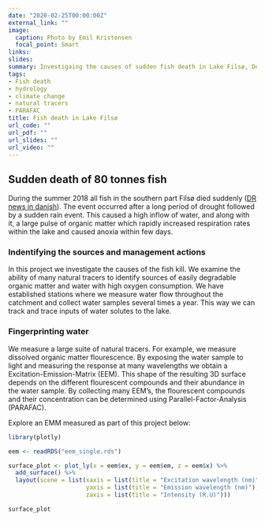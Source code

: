 ```yaml
---
date: "2020-02-25T00:00:00Z"
external_link: ""
image: 
  caption: Photo by Emil Kristensen
  focal_point: Smart
links:
slides: 
summary: Investigaing the causes of sudden fish death in Lake Filsø, Denmark. 
tags:
- Fish death
- hydrology
- climate change
- natural tracers
- PARAFAC
title: Fish death in Lake Filsø
url_code: ""
url_pdf: ""
url_slides: ""
url_video: ""
---
```


## Sudden death of 80 tonnes fish  

During the summer 2018 all fish in the southern part Filsø died suddenly ([DR news in danish](https://www.dr.dk/nyheder/indland/hvorfor-er-80-tons-fisk-i-jyllands-naeststoerste-soe-doede)). The event occurred after a long period of drought followed by a sudden rain event. This caused a high inflow of water, and along with it, a large pulse of organic matter which rapidly increased respiration rates within the lake and caused anoxia within few days.

### Indentifying the sources and management actions

In this project we investigate the causes of the fish kill. We examine the ability of many natural tracers to identify sources of easily degradable organic matter and water with high oxygen consumption. We have established stations where we measure water flow throughout the catchment and collect water samples several times a year. This way we can track and trace inputs of water solutes to the lake. 

### Fingerprinting water

We measure a large suite of natural tracers. For example, we measure dissolved organic matter flourescence. By exposing the water sample to light and measuring the response at many wavelengths we obtain a Excitation-Emission-Matrix (EEM). This shape of the resulting 3D surface depends on the different flourescent compounds and their abundance in the water sample. By collecting many EEM's, the flourescent compounds and their concentration can be determined using Parallel-Factor-Analysis (PARAFAC). 

Explore an EMM measured as part of this project below:

```r

library(plotly)

eem <- readRDS("eem_single.rds")

surface_plot <- plot_ly(x = eem$ex, y = eem$em, z = eem$x) %>% 
  add_surface() %>% 
  layout(scene = list(xaxis = list(title = "Excitation wavelength (nm)"),
                      yaxis = list(title = "Emission wavelength (nm)"),
                      zaxis = list(title = "Intensity (R.U)")))

surface_plot
```
